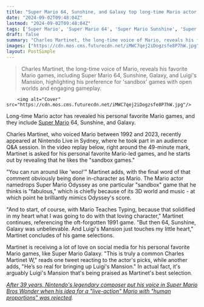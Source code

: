 ```yaml
---
title: "Super Mario 64, Sunshine, and Galaxy top long-time Mario actor Charles Martinet's list of favorite Mario games, but 'Luigi's Mansion just touches my little heart'"
date: "2024-09-02T09:48:04Z"
lastmod: "2024-09-02T09:48:04Z"
tags: ['Super Mario', 'Super Mario 64', 'Super Mario Sunshine', 'Super Mario Galaxy', 'Super Mario Odyssey', "Luigi's Mansion", 'Mario Teaches Typing', 'Nintendo', 'Platformer', '3D Platform']
draft: false
summary: "Charles Martinet, the long-time voice of Mario, reveals his favorite Mario games, including Super Mario 64, Sunshine, Galaxy, and Luigi's Mansion, highlighting his preference for 'sandbox' games with open worlds and engaging gameplay."
images: ["https://cdn.mos.cms.futurecdn.net/iMWC7qej2iDogzsfe8P7hW.jpg"]
layout: PostSimple
---
```

> Charles Martinet, the long-time voice of Mario, reveals his favorite Mario games, including Super Mario 64, Sunshine, Galaxy, and Luigi's Mansion, highlighting his preference for 'sandbox' games with open worlds and engaging gameplay.


        <img alt="Cover" src="https://cdn.mos.cms.futurecdn.net/iMWC7qej2iDogzsfe8P7hW.jpg"/>
        
Long-time Mario actor has revealed his personal favorite Mario games, and they include [Super Mario](https://www.gamesradar.com/tag/super-mario/) 64, Sunshine, and Galaxy.

Charles Martinet, who voiced Mario between 1992 and 2023, recently appeared at Nintendo Live in Sydney, where he took part in an audience Q&A session. In the video replay below, right around the 49-minute mark, Martinet is asked for his personal favorite Mario-led games, and he starts out by revealing that he likes the "sandbox games."

"You can run around like 'woo!'" Martinet adds, with the final word of that comment obviously being done in-character as Mario. The Mario actor namedrops Super Mario Odyssey as one particular "sandbox" game that he thinks is "fabulous," which is chiefly because of its 3D world and music - at which point he brilliantly mimics Odyssey's score.

"And to start, of course, with Mario Teaches Typing, because that solidified in my heart what I was going to do with that loving character," Martinet continues, referencing the oft-forgotten 1991 game. "But then 64, Sunshine, Galaxy was unbelievable. And Luigi's Mansion just touches my little heart," Martinet concludes of his game selections.

Martinet is receiving a lot of love on social media for his personal favorite Mario games, like Super Mario Galaxy. "This is truly a common Charles Martinet W," reads one tweet reacting to the actor's picks, while another adds, "He’s so real for bringing up Luigi's Mansion." In actual fact, it's arguably Luigi's Mansion that's being praised as Martinet's best selection.

[<em>After 39 years, Nintendo's legendary composer put his voice in Super Mario Bros Wonder when his idea for a "live-action" Mario with "human proportions" was rejected</em>](https://www.gamesradar.com/after-39-years-nintendos-legendary-composer-put-his-voice-in-super-mario-bros-wonder-when-his-idea-for-a-live-action-mario-with-human-proportions-was-rejected/)*.*
        